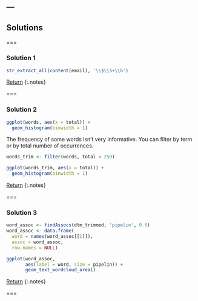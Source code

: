 ---
---

## Solutions

===

### Solution 1

```r
str_extract_all(content(email), '\\$\\S+\\b')
```

[Return](#exercise-1)
{:.notes}

===

### Solution 2

```r
ggplot(words, aes(x = total)) +
  geom_histogram(binwidth = 1)
```

The frequency of some words isn't very informative.  You can filter by term or by total number of occurrences. 

```r
words_trim <- filter(words, total < 250)

ggplot(words_trim, aes(x = total)) +
  geom_histogram(binwidth = 1)
```

[Return](#exercise-2)
{:.notes}

===

### Solution 3

```r
word_assoc <- findAssocs(dtm_trimmed, 'pipelin', 0.6)
word_assoc <- data.frame(
  word = names(word_assoc[[1]]),
  assoc = word_assoc,
  row.names = NULL)
```

```r
ggplot(word_assoc,
       aes(label = word, size = pipelin)) +
       geom_text_wordcloud_area()
```

[Return](#exercise-3)
{:.notes}

===
  